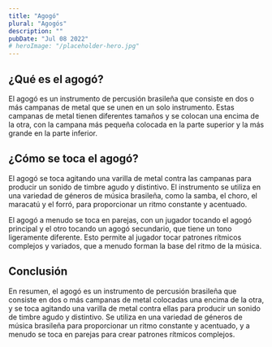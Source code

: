 ```yaml
---
title: "Agogó"
plural: "Agogós"
description: ""
pubDate: "Jul 08 2022"
# heroImage: "/placeholder-hero.jpg"
---
```


## ¿Qué es el agogó?

El agogó es un instrumento de percusión brasileña que consiste en dos o más campanas de metal que se unen en un solo instrumento. Estas campanas de metal tienen diferentes tamaños y se colocan una encima de la otra, con la campana más pequeña colocada en la parte superior y la más grande en la parte inferior.

## ¿Cómo se toca el agogó?

El agogó se toca agitando una varilla de metal contra las campanas para producir un sonido de timbre agudo y distintivo. El instrumento se utiliza en una variedad de géneros de música brasileña, como la samba, el choro, el maracatú y el forró, para proporcionar un ritmo constante y acentuado.

El agogó a menudo se toca en parejas, con un jugador tocando el agogó principal y el otro tocando un agogó secundario, que tiene un tono ligeramente diferente. Esto permite al jugador tocar patrones rítmicos complejos y variados, que a menudo forman la base del ritmo de la música.

## Conclusión

En resumen, el agogó es un instrumento de percusión brasileña que consiste en dos o más campanas de metal colocadas una encima de la otra, y se toca agitando una varilla de metal contra ellas para producir un sonido de timbre agudo y distintivo. Se utiliza en una variedad de géneros de música brasileña para proporcionar un ritmo constante y acentuado, y a menudo se toca en parejas para crear patrones rítmicos complejos.